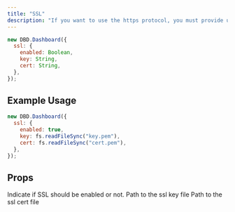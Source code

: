 ```yaml
---
title: "SSL"
description: "If you want to use the https protocol, you must provide us with a certificate and an SSL key String. This can also be `fs.readFileSync`."
---
```


```js
new DBD.Dashboard({
  ssl: {
    enabled: Boolean,
    key: String,
    cert: String,
  },
});
```

## Example Usage

```javascript
new DBD.Dashboard({
  ssl: {
    enabled: true,
    key: fs.readFileSync("key.pem"),
    cert: fs.readFileSync("cert.pem"),
  },
});
```

## Props

<ParamField path="enabled" type="boolean" required>
  Indicate if SSL should be enabled or not.
</ParamField>

<ParamField path="key" type="string" required>
  Path to the ssl key file
</ParamField>

<ParamField path="cert" type="string" required>
  Path to the ssl cert file
</ParamField>

